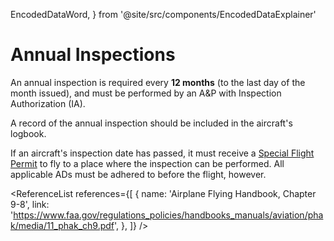   EncodedDataWord,
} from '@site/src/components/EncodedDataExplainer'

# Annual Inspections

An annual inspection is required every **12 months** (to the last day of the
month issued), and must be performed by an A&P with Inspection Authorization
(IA).

A record of the annual inspection should be included in the aircraft's logbook.

If an aircraft's inspection date has passed, it must receive a
[Special Flight Permit](/docs/topics/regulations/inspections/sfps) to fly to a place
where the inspection can be performed. All applicable ADs must be adhered to
before the flight, however.

<ReferenceList
  references={[
    {
      name: 'Airplane Flying Handbook, Chapter 9-8',
      link: 'https://www.faa.gov/regulations_policies/handbooks_manuals/aviation/phak/media/11_phak_ch9.pdf',
    },
  ]}
/>
